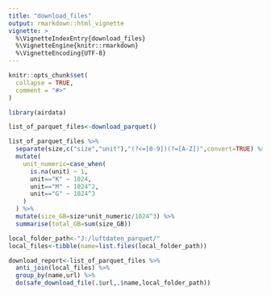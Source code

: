 ```yaml
---
title: "download_files"
output: rmarkdown::html_vignette
vignette: >
  %\VignetteIndexEntry{download_files}
  %\VignetteEngine{knitr::rmarkdown}
  %\VignetteEncoding{UTF-8}
---
```


```r
knitr::opts_chunk$set(
  collapse = TRUE,
  comment = "#>"
)
```

```r
library(airdata)
```

```r
list_of_parquet_files<-download_parquet()
```

```r
list_of_parquet_files %>%
  separate(size,c("size","unit"),"(?<=[0-9])(?=[A-Z])",convert=TRUE) %>%
  mutate(
    unit_numeric=case_when(
      is.na(unit) ~ 1,
      unit=="K" ~ 1024,
      unit=="M" ~ 1024^2,
      unit=="G" ~ 1024^3
    )
  ) %>%
  mutate(size_GB=size*unit_numeric/1024^3) %>%
  summarise(total_GB=sum(size_GB))
```

```r
local_folder_path<-"J:/luftdaten_parquet/"
local_files<-tibble(name=list.files(local_folder_path))
```

```r
download_report<-list_of_parquet_files %>%
  anti_join(local_files) %>%
  group_by(name,url) %>%
  do(safe_download_file(.$url,.$name,local_folder_path))
```
